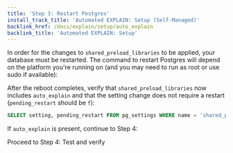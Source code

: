 ```yaml
---
title: 'Step 3: Restart Postgres'
install_track_title: 'Automated EXPLAIN: Setup (Self-Managed)'
backlink_href: /docs/explain/setup/auto_explain
backlink_title: 'Automated EXPLAIN: Setup'
---
```



In order for the changes to `shared_preload_libraries` to be applied, your database
must be restarted. The command to restart Postgres will depend on the platform you're
running on (and you may need to run as root or use sudo if available):

<InitServiceRestartInstructions service="postgresql" />

After the reboot completes, verify that `shared_preload_libraries` now includes `auto_explain`
and that the setting change does not require a restart (`pending_restart` should be `f`):

```sql
SELECT setting, pending_restart FROM pg_settings WHERE name = 'shared_preload_libraries';
```

If `auto_explain` is present, continue to Step 4:

<Link className="btn btn-success" to="04_test_and_verify">
   Proceed to Step 4: Test and verify
</Link>
